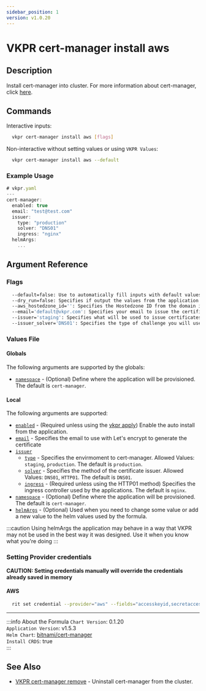 ```yaml
---
sidebar_position: 1
version: v1.0.20
---
```


# VKPR cert-manager install aws

## Description

Install cert-manager into cluster. For more information about cert-manager, click [here](https://cert-manager.io/docs/).

## Commands

Interactive inputs:

```bash
  vkpr cert-manager install aws [flags]
```

Non-interactive without setting values or using `VKPR Values`:

```bash
  vkpr cert-manager install aws --default
```

### Example Usage

```jsx title="vkpr cert-manager install aws --default"
# vkpr.yaml
---
cert-manager:
  enabled: true
  email: "test@test.com"
  issuer:
    type: "production"
    solver: "DNS01"
    ingress: "nginx"
  helmArgs:
    ...
```

## Argument Reference

### Flags

```sh
  --default=false: Use to automatically fill inputs with default values.
  --dry_run=false: Specifies if output the values from the application.
  --aws_hostedzone_id='': Specifies the Hostedzone ID from the domain in Route53.
  --email='default@vkpr.com': Specifies your email to issue the certificate.
  --issuer='staging': Specifies what will be used to issue certificates.
  --issuer_solver='DNS01': Specifies the type of challenge you will use to issue the certificate.
```

### Values File

#### Globals

The following arguments are supported by the globals:

- [`namespace`](#argument-reference) - (Optional) Define where the application will be provisioned. The default is `cert-manager`.

#### Local

The following arguments are supported:

- [`enabled`](#argument-reference) - (Required unless using the [vkpr apply](/docs/commands/apply)) Enable the auto install from the application.
- [`email`](#argument-reference) - Specifies the email to use with Let's encrypt to generate the certificate
- [`issuer`](#argument-reference)
  - [`type`](#argument-reference) - Specifies the envirmoment to cert-manager. Allowed Values: `staging`, `production`. The default is `production`.
  - [`solver`](#argument-reference) - Specifies the method of the certificate issuer. Allowed Values: `DNS01`, `HTTP01`. The default is `DNS01`.
  - [`ingress`](#argument-reference) - (Required unless using the HTTP01 method) Specifies the ingress controller used by the applications. The default is `nginx`.
- [`namespace`](#argument-reference) - (Optional) Define where the application will be provisioned. The default is `cert-manager`.
- [`helmArgs`](#argument-reference) - (Optional) Used when you need to change some value or add a new value to the helm values used by the formula.

:::caution
Using helmArgs the application may behave in a way that VKPR may not be used in the best way it was designed.
Use it when you know what you're doing
:::

### Setting Provider credentials

**CAUTION: Setting credentials manually will override the credentials already saved in memory**

#### AWS

```bash
  rit set credential --provider="aws" --fields="accesskeyid,secretaccesskey,region" --values="your-accesskey,your-secretaccess,your-region"
```

---

:::info About the Formula
`Chart Version`: 0.1.20 <br/>
`Application Version`: v1.5.3 <br/>
`Helm Chart`: [bitnami/cert-manager](https://artifacthub.io/packages/helm/bitnami/cert-manager) <br/>
`Install CRDS`: true <br/>
:::

## See Also

- [VKPR cert-manager remove](/docs/commands/cert-manager/remove) - Uninstall cert-manager from the cluster.
